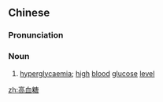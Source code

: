 ==Chinese==
{{zh-forms|type=12}}

===Pronunciation===
{{zh-pron
|m=gāo血táng
|c=gou1 hyut3 tong4
|cat=n
}}

===Noun===
{{zh-noun}}

# [[hyperglycaemia]]; [[high]] [[blood]] [[glucose]] [[level]]

[[zh:高血糖]]